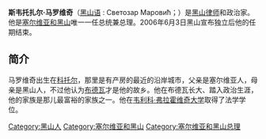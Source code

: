 {{noteTA
|1=zh:黑山;zh-hans:黑山;zh-hk:黑山;zh-tw:蒙特內哥羅;
}}
{{Infobox President 
| name          = 斯韦托扎尔·马罗维奇<br>Svetozar Marović<br>Светозар Маровић
| image         = [[File:Svetozar_Marović_crop.jpg|220px]]
| order         = {{flag|塞尔维亚和黑山}}國家領導人<br>（總統兼總理）
| primeminister = 
| vicepresident = 
| term_start    = 2003年3月7日 
| term_end      = 2006年6月3日
| predecessor   = [[沃伊斯拉夫·科什图尼察|沃伊斯拉夫·科什图尼察]]（總統）<br>{{le|德拉吉沙·佩希奇|Dragiša Pešić}}（總理）
| successor     = 无（塞蒙聯盟解體）
| order3         = {{flagicon image|Flag of Montenegro (1993-2004).svg}} [[黑山共和国_(1992–2006)|黑山共和国]][[黑山议会|议会]]主席
| term_start3    = 1994年
| term_end3      = 2001年
| predecessor3   = 里斯托·武克采维茨
| successor3     = 韦斯纳·佩罗维茨
| birth_date    = {{birth date and age|1955|03|31|df=y}}
| birth_place   = {{YUG-1945}}[[蒙特內哥羅社會主義共和國|蒙特內哥羅]][[科托尔|科托尔]]
| death_date    = 
| death_place   = 
| nationality   = {{MNE}}
| party         = [[黑山社会主义者民主党|黑山社会主义者民主党]]
| spouse        = 吉娜·普雷莱维奇
| children      = 米洛什·马罗维奇<br>米莱娜·马罗维奇
|religion      = [[塞尔维亚正教会|塞尔维亚正教会]]
}}
'''斯韦托扎尔·马罗维奇'''（[[黑山语|黑山语]] : Светозар Маровић；{{bd|1955年|3月31日||}}）是[[黑山人|黑山]][[律师|律师]]和政治家。他是[[塞尔维亚和黑山|塞尔维亚和黑山]]唯一一任总统兼总理。2006年6月3日黑山宣布独立后他的任期结束。

==简介==
马罗维奇出生在[[科托尔|科托尔]]，那里是有产房的最近的沿岸城市，父亲是塞尔维亚人，母亲是黑山人，不过他认为[[布德瓦|布德瓦]]才是他的故乡。他在布德瓦长大、踏入政治生涯，他的家族是那儿最富裕的家族之一。他在[[黑山大学|韦利科·弗拉霍维奇大学]]取得了法学学位。
{{Authority control}}
{{塞尔维亚和黑山总理}}
[[Category:黑山人|Category:黑山人]]
[[Category:塞尔维亚和黑山|Category:塞尔维亚和黑山]]
[[Category:塞尔维亚和黑山总理|Category:塞尔维亚和黑山总理]]